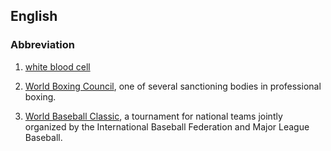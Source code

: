 ==English==

===Abbreviation===
{{rfc-header|Abbreviation}}
{{head|en|abbreviation}}

# {{label|en|medical}} [[white blood cell]]
# {{label|en|boxing}} [[w:World Boxing Council|World Boxing Council]], one of several sanctioning bodies in professional boxing.
# {{label|en|baseball}} [[w:World Baseball Classic|World Baseball Classic]], a tournament for national teams jointly organized by the International Baseball Federation and Major League Baseball.